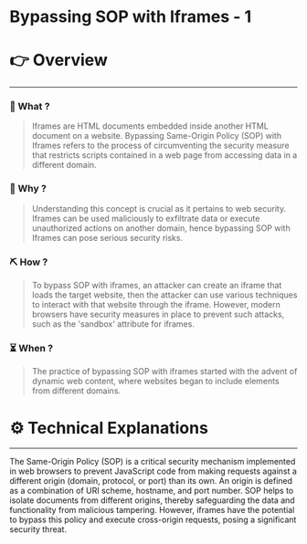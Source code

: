 # Bypassing SOP with Iframes - 1


# 👉 Overview

---

### 👀 What ?

> Iframes are HTML documents embedded inside another HTML document on a website. Bypassing Same-Origin Policy (SOP) with Iframes refers to the process of circumventing the security measure that restricts scripts contained in a web page from accessing data in a different domain.
> 

### 🧐 Why ?

> Understanding this concept is crucial as it pertains to web security. Iframes can be used maliciously to exfiltrate data or execute unauthorized actions on another domain, hence bypassing SOP with Iframes can pose serious security risks.
> 

### ⛏️ How ?

> To bypass SOP with iframes, an attacker can create an iframe that loads the target website, then the attacker can use various techniques to interact with that website through the iframe. However, modern browsers have security measures in place to prevent such attacks, such as the 'sandbox' attribute for iframes.
> 

### ⏳ When ?

> The practice of bypassing SOP with iframes started with the advent of dynamic web content, where websites began to include elements from different domains.
> 

# ⚙️ Technical Explanations

---

The Same-Origin Policy (SOP) is a critical security mechanism implemented in web browsers to prevent JavaScript code from making requests against a different origin (domain, protocol, or port) than its own. An origin is defined as a combination of URI scheme, hostname, and port number. SOP helps to isolate documents from different origins, thereby safeguarding the data and functionality from malicious tampering. However, iframes have the potential to bypass this policy and execute cross-origin requests, posing a significant security threat.
